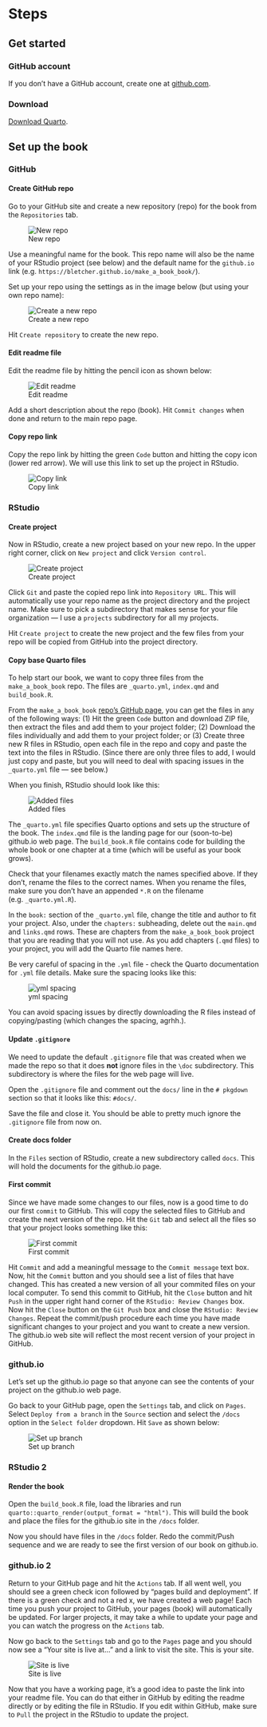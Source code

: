 # Steps

## Get started

### GitHub account  
If you don't have a GitHub account, create one at [github.com](https://github.com/).

### Download
[Download Quarto](https://quarto.org/docs/get-started/).


## Set up the book

### GitHub

#### Create GitHub repo
Go to your GitHub site and create a new repository (repo) for the book from the `Repositories` tab.

<!-- ![New repo](images/repo.png) -->
![New repo](images/repo_Tim.png)

Use a meaningful name for the book. This repo name will also be the name of your RStudio project (see below) and the default name for the `github.io` link (e.g. `https://bletcher.github.io/make_a_book_book/`).

Set up your repo using the settings as in the image below (but using your own repo name):

<!-- ![Create a new repo](images/create_repo.png) -->
![Create a new repo](images/create_repo_Tim.png)

Hit `Create repository` to create the new repo.

#### Edit readme file

Edit the readme file by hitting the pencil icon as shown below:

<!-- ![Edit readme](images/edit_readme.png) -->
![Edit readme](images/edit_readme_Tim.png)

Add a short description about the repo (book). 
<!-- I like to include the link to the (eventual) github.io page (see below). -->
Hit ` Commit changes` when done and return to the main repo page. 

#### Copy repo link

Copy the repo link by hitting the green `Code` button and hitting the copy icon (lower red arrow). We will use this link to set up the project in RStudio.

<!-- ![Copy link](images/copy_link.png) -->
![Copy link](images/copy_link_Tim.png)


### RStudio

#### Create project

Now in RStudio, create a new project based on your new repo. In the upper right corner, click on `New project` and click `Version control`. 

<!-- ![Create project](images/create_project.png) -->
![Create project](images/create_project2_tim.png)

Click `Git` and paste the copied repo link into `Repository URL`. This will automatically use your repo name as the project directory and the project name. Make sure to pick a subdirectory that makes sense for your file organization --- I use a `projects` subdirectory for all my projects.  

Hit `Create project` to create the new project and the few files from your repo will be copied from GitHub into the project directory.

#### Copy base Quarto files

To help start our book, we want to copy three files from the `make_a_book_book` repo. The files are `_quarto.yml`, `index.qmd` and `build_book.R`.  

From the `make_a_book_book` [repo's GitHub page](https://github.com/bletcher/make_a_book_book), you can get the files in any of the following ways: (1) Hit the green `Code` button and download ZIP file, then extract the files and add them to your project folder; (2) Download the files individually and add them to your project folder; or (3) Create three new R files in RStudio, open each file in the repo and copy and paste the text into the files in RStudio.
(Since there are only three files to add, I would just copy and paste, but you will need to deal with spacing issues in the `_quarto.yml` file --- see below.)
<!-- Tim's preference: copy files. -->

When you finish, RStudio should look like this:
<!-- Ben's original text: You can go to the repo and hit the green `Code` button as before and download ZIP file, extract the files and add them to your project folder, or you can just open three new files in RStudio and copy and paste the code in from the repo files and name the files with the repo file names. Since there are only three files to add, I would just copy and paste (but you will need to deal with spacing issues in the `_quarto.yml` file (see below).  

Create three new R files in RStudio, open each file in the repo and copy and paste the text into the files in RStudio so that RStudio looks like this: -->


<!-- ![Two files](images/add_files.png) -->
![Added files](images/add_files_Tim.png)

The `_quarto.yml` file specifies Quarto options and sets up the structure of the book.
The `index.qmd` file is the landing page for our (soon-to-be) github.io web page.
The `build_book.R` file contains code for building the whole book or one chapter at a time (which will be useful as your book grows).

Check that your filenames exactly match the names specified above. If they don't, rename the files to the correct names. When you rename the files, make sure you don't have an appended `*.R` on the filename (e.g. `_quarto.yml.R`).

In the `book:` section of the `_quarto.yml` file, change the title and author to fit your project. Also, under the `chapters:` subheading, delete out the `main.qmd` and `links.qmd` rows. These are chapters from the `make_a_book_book` project that you are reading that you will not use. As you add chapters (`.qmd` files) to your project, you will add the Quarto file names here.

Be very careful of spacing in the `.yml` file - check the Quarto documentation for `.yml` file details. Make sure the spacing looks like this:

<!-- ![yml spacing](images/yml_spacing.png) -->
![yml spacing](images/yml_spacing_Tim.png)

You can avoid spacing issues by directly downloading the R files instead of copying/pasting (which changes the spacing, agrhh.).
<!-- Tim's comment: Are you wedded to keeping the description of the copy-paste method? If it winds up being a potential source of confusion because of the spacing issues, we could just focus only on the ZIP/file download method, which would help to reduce the length of this section quite a bit. -->

#### Update `.gitignore`

We need to update the default `.gitignore` file that was created when we made the repo so that it does **not** ignore files in the `\doc` subdirectory. This subdirectory is where the files for the web page will live.  

Open the `.gitignore` file and comment out the `docs/` line in the `# pkgdown` section so that it looks like this: `#docs/`.

Save the file and close it. You should be able to pretty much ignore the `.gitignore` file from now on.

#### Create docs folder

In the `Files` section of RStudio, create a new subdirectory called `docs`. This will hold the documents for the github.io page.

#### First commit

Since we have made some changes to our files, now is a good time to do our first `commit` to GitHub. This will copy the selected files to GitHub and create the next version of the repo. Hit the `Git` tab and select all the files so that your project looks something like this:

<!-- ![First commit](images/first_commit.png) -->
![First commit](images/first_commit_Tim.png)

Hit `Commit` and add a meaningful message to the `Commit message` text box. Now, hit the `Commit` button and you should see a list of files that have changed. This has created a new version of all your commited files on your local computer. To send this commit to GitHub, hit the `Close` button and hit `Push` in the upper right hand corner of the `RStudio: Review Changes` box. Now hit the `Close` button on the `Git Push` box and close the `RStudio: Review Changes`. Repeat the commit/push procedure each time you have made significant changes to your project and you want to create a new version. The github.io web site will reflect the most recent version of your project in GitHub.

### github.io

Let's set up the github.io page so that anyone can see the contents of your project on the github.io web page.  

Go back to your GitHub page, open the `Settings` tab, and click on `Pages`. Select `Deploy from a branch` in the `Source` section and select the `/docs` option in the `Select folder` dropdown. Hit `Save` as shown below:

<!-- ![Set up branch](images/save_settings.png) -->
![Set up branch](images/save_settings_Tim.png)

### RStudio 2

#### Render the book

Open the `build_book.R` file, load the libraries and run `quarto::quarto_render(output_format = "html")`. This will build the book and place the files for the github.io site in the `/docs` folder.

Now you should have files in the `/docs` folder. Redo the commit/Push sequence and we are ready to see the first version of our book on github.io.

### github.io 2

Return to your GitHub page and hit the `Actions` tab. If all went well, you should see a green check icon followed by "pages build and deployment". If there is a green check and not a red x, we have created a web page! Each time you push your project to GitHub, your pages (book) will automatically be updated. For larger projects, it may take a while to update your page and you can watch the progress on the `Actions` tab.

Now go back to the `Settings` tab and go to the `Pages` page and you should now see a "Your site is live at..." and a link to visit the site. This is your site.  

![Site is live](images/live_site_Tim.png)

Now that you have a working page, it's a good idea to paste the link into your readme file. You can do that either in GitHub by editing the readme directly or by editing the file in RStudio. If you edit within GitHub, make sure to `Pull` the project in the RStudio to update the project.
